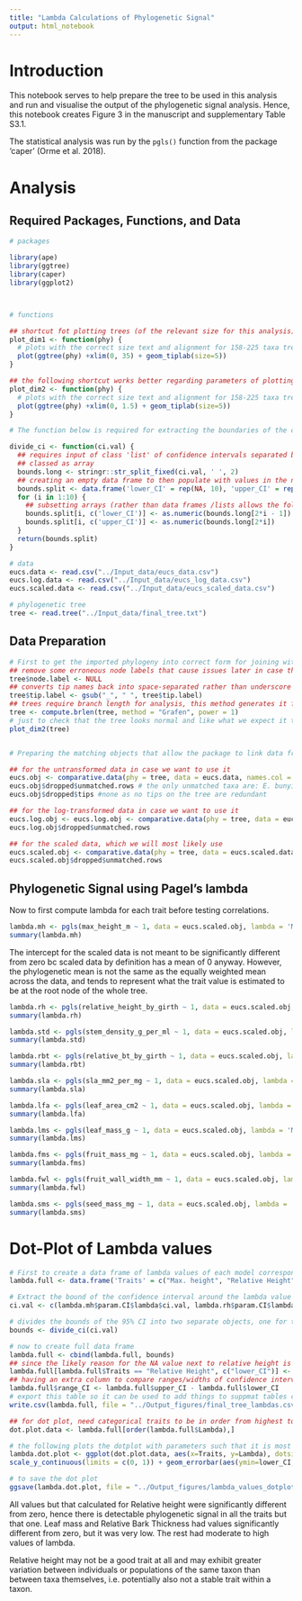 ```yaml
---
title: "Lambda Calculations of Phylogenetic Signal"
output: html_notebook
---
```


# Introduction

This notebook serves to help prepare the tree to be used in this analysis and run and visualise the output of the phylogenetic signal analysis. Hence, this notebook creates Figure 3 in the manuscript and supplementary Table S3.1.

The statistical analysis was run by the `pgls()` function from the package 'caper' (Orme et al. 2018).

# Analysis

## Required Packages, Functions, and Data


```r
# packages

library(ape)
library(ggtree)
library(caper)
library(ggplot2)



# functions

## shortcut fot plotting trees (of the relevant size for this analysis) with the right dimensions to be easily inspected in the output within the this markdown document
plot_dim1 <- function(phy) {
  # plots with the correct size text and alignment for 158-225 taxa trees like will be used
  plot(ggtree(phy) +xlim(0, 35) + geom_tiplab(size=5)) 
}

## the following shortcut works better regarding parameters of plotting trees in some cases where plot_dim1 shrinks the tree severely to the left
plot_dim2 <- function(phy) {
  # plots with the correct size text and alignment for 158-225 taxa trees like will be used
  plot(ggtree(phy) +xlim(0, 1.5) + geom_tiplab(size=5)) 
}

# The function below is required for extracting the boundaries of the confidence interval for lambda (so it can be plotted with its error bars) and separates the boundaries of the confidence interval of parameters (lambda) into two numeric objects instead of a single object

divide_ci <- function(ci.val) { 
  ## requires input of class 'list' of confidence intervals separated by ' ' (space), since that is how the pgls model object stores that info
  ## classed as array
  bounds.long <- stringr::str_split_fixed(ci.val, ' ', 2) 
  ## creating an empty data frame to then populate with values in the next step
  bounds.split <- data.frame('lower_CI' = rep(NA, 10), 'upper_CI' = rep(NA, 10))
  for (i in 1:10) {
    ## subsetting arrays (rather than data frames /lists allows the following to mean only the first column if no column is specified
    bounds.split[i, c('lower_CI')] <- as.numeric(bounds.long[2*i - 1]) 
    bounds.split[i, c('upper_CI')] <- as.numeric(bounds.long[2*i])
  }
  return(bounds.split)
}

# data
eucs.data <- read.csv("../Input_data/eucs_data.csv")
eucs.log.data <- read.csv("../Input_data/eucs_log_data.csv")
eucs.scaled.data <- read.csv("../Input_data/eucs_scaled_data.csv")

# phylogenetic tree
tree <- read.tree("../Input_data/final_tree.txt")
```

## Data Preparation

```r
# First to get the imported phylogeny into correct form for joining with trait data
## remove some erroneous node labels that cause issues later in case they appear
tree$node.label <- NULL
## converts tip names back into space-separated rather than underscore (the default when reading from newick format)
tree$tip.label <- gsub("_", " ", tree$tip.label)
## trees require branch length for analysis, this method generates it from topology-only trees allowing us to calculate genetic closeness beween taxa based on the number of nodes from the root they share instead of using the length of branches, which has been removed as part of the tree-building process anyway
tree <- compute.brlen(tree, method = "Grafen", power = 1)
# just to check that the tree looks normal and like what we expect it to
plot_dim2(tree)


# Preparing the matching objects that allow the package to link data frames to tree tips

## for the untransformed data in case we want to use it
eucs.obj <- comparative.data(phy = tree, data = eucs.data, names.col = taxon, vcv = TRUE, na.omit = FALSE, warn.dropped = TRUE)
eucs.obj$dropped$unmatched.rows # the only unmatched taxa are: E. bunyip and E. carolaniae, E. dendromorpha and E. robusta, and Tristaniopsis laurina
eucs.obj$dropped$tips #none as no tips on the tree are redundant

## for the log-transformed data in case we want to use it
eucs.log.obj <- eucs.log.obj <- comparative.data(phy = tree, data = eucs.log.data, names.col = taxon, vcv = TRUE, na.omit = FALSE, warn.dropped = TRUE)
eucs.log.obj$dropped$unmatched.rows 

## for the scaled data, which we will most likely use
eucs.scaled.obj <- comparative.data(phy = tree, data = eucs.scaled.data, names.col = taxon, vcv = TRUE, na.omit = FALSE, warn.dropped = TRUE)
eucs.scaled.obj$dropped$unmatched.rows
```


## Phylogenetic Signal using Pagel's lambda

Now to first compute lambda for each trait before testing correlations.

```r
lambda.mh <- pgls(max_height_m ~ 1, data = eucs.scaled.obj, lambda = 'ML', bounds = list(lambda = c(0.0001, 1), kappa = c(1e-6, 3), delta = c(1e-6, 3)))
summary(lambda.mh)
```

The intercept for the scaled data is not meant to be significantly different from zero bc scaled data by definition has a mean of 0 anyway. However, the phylogenetic mean is not the same as the equally weighted mean across the data, and tends to represent what the trait value is estimated to be at the root node of the whole tree.

```r
lambda.rh <- pgls(relative_height_by_girth ~ 1, data = eucs.scaled.obj, lambda = 'ML')
summary(lambda.rh)
```


```r
lambda.std <- pgls(stem_density_g_per_ml ~ 1, data = eucs.scaled.obj, lambda = 'ML')
summary(lambda.std)
```


```r
lambda.rbt <- pgls(relative_bt_by_girth ~ 1, data = eucs.scaled.obj, lambda = 'ML')
summary(lambda.rbt)
```


```r
lambda.sla <- pgls(sla_mm2_per_mg ~ 1, data = eucs.scaled.obj, lambda = 'ML', bounds = list(lambda = c(0.0001, 1), kappa = c(1e-6, 3), delta = c(1e-6, 3)))
summary(lambda.sla)
```


```r
lambda.lfa <- pgls(leaf_area_cm2 ~ 1, data = eucs.scaled.obj, lambda = 'ML')
summary(lambda.lfa)
```


```r
lambda.lms <- pgls(leaf_mass_g ~ 1, data = eucs.scaled.obj, lambda = 'ML', bounds = list(lambda = c(0.001, 1), kappa = c(1e-6, 3), delta = c(1e-6, 3)))
summary(lambda.lms)
```


```r
lambda.fms <- pgls(fruit_mass_mg ~ 1, data = eucs.scaled.obj, lambda = 'ML')
summary(lambda.fms)
```


```r
lambda.fwl <- pgls(fruit_wall_width_mm ~ 1, data = eucs.scaled.obj, lambda = 'ML')
summary(lambda.fwl)
```


```r
lambda.sms <- pgls(seed_mass_mg ~ 1, data = eucs.scaled.obj, lambda = 'ML', bounds = list(lambda = c(0.0001, 1), kappa = c(1e-6, 3), delta = c(1e-6, 3)))
summary(lambda.sms)
```



# Dot-Plot of Lambda values

```r
# First to create a data frame of lambda values of each model corresponding to each trait
lambda.full <- data.frame('Traits' = c("Max. height", "Relative Height", "Stem Density", "Relative Bark Thickness", "SLA", "Leaf Area", "Leaf Mass", "Fruit Mass", "Fruit Wall Width", "Seed Mass"), 'Lambda' =  c(lambda.mh$param.CI$lambda$opt, lambda.rh$param.CI$lambda$opt, lambda.std$param.CI$lambda$opt, lambda.rbt$param.CI$lambda$opt, lambda.sla$param.CI$lambda$opt, lambda.lfa$param.CI$lambda$opt, lambda.lms$param.CI$lambda$opt, lambda.fms$param.CI$lambda$opt, lambda.fwl$param.CI$lambda$opt, lambda.sms$param.CI$lambda$opt))

# Extract the bound of the confidence interval around the lambda value each time
ci.val <- c(lambda.mh$param.CI$lambda$ci.val, lambda.rh$param.CI$lambda$ci.val, lambda.std$param.CI$lambda$ci.val, lambda.rbt$param.CI$lambda$ci.val, lambda.sla$param.CI$lambda$ci.val, lambda.lfa$param.CI$lambda$ci.val, lambda.lms$param.CI$lambda$ci.val, lambda.fms$param.CI$lambda$ci.val, lambda.fwl$param.CI$lambda$ci.val, lambda.sms$param.CI$lambda$ci.val)

# divides the bounds of the 95% CI into two separate objects, one for the lower bounds and another for the upper bound using custom function
bounds <- divide_ci(ci.val)

# now to create full data frame
lambda.full <- cbind(lambda.full, bounds)
## since the likely reason for the NA value next to relative height is that it's non-significance would take the lower bound below 0, which is technically below what values lambda can take (or is tested for by this function), hence for our purposes of calculating range and plotting error bars it is fine to replace it with 0 for now
lambda.full[lambda.full$Traits == "Relative Height", c("lower_CI")] <- 0 
## having an extra column to compare ranges/widths of confidence intervals
lambda.full$range_CI <- lambda.full$upper_CI - lambda.full$lower_CI
# export this table so it can be used to add things to suppmat tables comparing the lambda values and ranges of values for potential trees to the value and range found for this final tree
write.csv(lambda.full, file = "../Output_figures/final_tree_lambdas.csv")

## for dot plot, need categorical traits to be in order from highest to lower lambda value
dot.plot.data <- lambda.full[order(lambda.full$Lambda),]

# the following plots the dotplot with parameters such that it is most easily visible when exported as a pdf (i.e. how it will be in the final manuscript). However, these parameters cause much overlap when attempting to view the plot within this Rmarkdown, so exporting before viewing is recommended
lambda.dot.plot <- ggplot(dot.plot.data, aes(x=Traits, y=Lambda), dotsize = 3) + theme_classic() + geom_dotplot(binaxis='y', stackdir='center') + scale_x_discrete(limits=dot.plot.data$Traits) + 
scale_y_continuous(limits = c(0, 1)) + geom_errorbar(aes(ymin=lower_CI, ymax=upper_CI, width=.1)) + theme(axis.text.y = element_text(size = 30), axis.title.x = element_text(size = 30), axis.text.x = element_text(size = 30)) +labs(y= "Pagels Lambda", x="")+ coord_flip()

# to save the dot plot
ggsave(lambda.dot.plot, file = "../Output_figures/lambda_values_dotplot.pdf", width = 15, height = 10)
```

All values but that calculated for Relative height were significantly different from zero, hence there is detectable phylogenetic signal in all the traits but that one. Leaf mass and Relative Bark Thickness had values significantly different from zero, but it was very low. The rest had moderate to high values of lambda.

Relative height may not be a good trait at all and may exhibit greater variation between individuals or populations of the same taxon than between taxa themselves, i.e. potentially also not a stable trait within a taxon.
